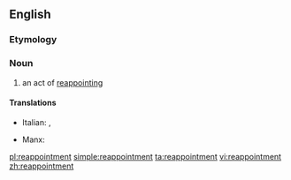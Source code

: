 ==English==

===Etymology===
{{prefix|re|appointment|lang=en}}

===Noun===
{{en-noun}}

# an act of [[reappoint]]ing

====Translations====
{{trans-top|an act of reappointing}}
* Italian: {{t|it|riconferma|f}}, {{t|it|reincarico|m}}
{{trans-mid}}
* Manx: {{t|gv|aaphointeil|f}}
{{trans-bottom}}

[[pl:reappointment]]
[[simple:reappointment]]
[[ta:reappointment]]
[[vi:reappointment]]
[[zh:reappointment]]